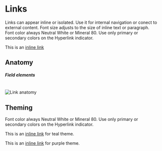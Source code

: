 
<Meta title="Components/Links" />

<div class="docs-title">
  <div>
    <h1 class="docs-title__text">Links</h1>
  </div>
</div>

<div class="docs-content">

  Links can appear inline or isolated. Use it for internal navigation or conect to external content. Font size adjusts to the size of inline text or paragraph. Font color always Neutral White or Mineral 80. Use only primary or secondary colors on the Hyperlink indicator.

  <Preview>
    <Story name="Anchor link">
      <p>This is an <a href="">inline link</a></p>
    </Story>
  </Preview>

  ## Anatomy

  <h5>Field elements</h5><br/>
  <img src="docs/buttons/link-anatomy.svg" alt="Link anatomy"/>

  ## Theming

  Font color always Neutral White or Mineral 80. Use only primary or secondary colors on the Hyperlink indicator.

  <Preview>
    <Story name="Anchor link themes">
      <p>This is an <a href="">inline link</a> for teal theme.</p>
      <p>This is an <a href="" className="doc-link--purple">inline link</a> for purple theme.</p>
    </Story>
  </Preview>

</div>
